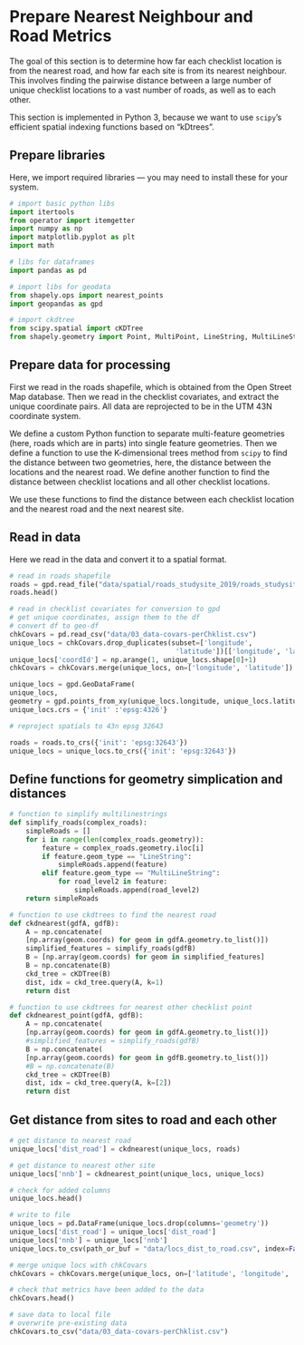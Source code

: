 
# Prepare Nearest Neighbour and Road Metrics

The goal of this section is to determine how far each checklist location is from the nearest road, and how far each site is from its nearest neighbour. This involves finding the pairwise distance between a large number of unique checklist locations to a vast number of roads, as well as to each other.

This section is implemented in Python 3, because we want to use `scipy`'s efficient spatial indexing functions based on "kDtrees".

## Prepare libraries

Here, we import required libraries --- you may need to install these for your system.

```python
# import basic python libs
import itertools
from operator import itemgetter
import numpy as np
import matplotlib.pyplot as plt
import math

# libs for dataframes
import pandas as pd

# import libs for geodata
from shapely.ops import nearest_points
import geopandas as gpd

# import ckdtree
from scipy.spatial import cKDTree
from shapely.geometry import Point, MultiPoint, LineString, MultiLineString
```

## Prepare data for processing

First we read in the roads shapefile, which is obtained from the Open Street Map database.
Then we read in the checklist covariates, and extract the unique coordinate pairs.
All data are reprojected to be in the UTM 43N coordinate system.

We define a custom Python function to separate multi-feature geometries (here, roads which are in parts) into single feature geometries.
Then we define a function to use the K-dimensional trees method from `scipy` to find the distance between two geometries, here, the distance between the locations and the nearest road.
We define another function to find the distance between checklist locations and all other checklist locations.

We use these functions to find the distance between each checklist location and the nearest road and the next nearest site.

## Read in data

Here we read in the data and convert it to a spatial format.

```python
# read in roads shapefile
roads = gpd.read_file("data/spatial/roads_studysite_2019/roads_studysite_2019.shp")
roads.head()
```

```python
# read in checklist covariates for conversion to gpd
# get unique coordinates, assign them to the df
# convert df to geo-df
chkCovars = pd.read_csv("data/03_data-covars-perChklist.csv")
unique_locs = chkCovars.drop_duplicates(subset=['longitude',
                                         'latitude'])[['longitude', 'latitude']]
unique_locs['coordId'] = np.arange(1, unique_locs.shape[0]+1)
chkCovars = chkCovars.merge(unique_locs, on=['longitude', 'latitude'])

unique_locs = gpd.GeoDataFrame(
unique_locs, 
geometry = gpd.points_from_xy(unique_locs.longitude, unique_locs.latitude))
unique_locs.crs = {'init' :'epsg:4326'}

# reproject spatials to 43n epsg 32643

roads = roads.to_crs({'init': 'epsg:32643'})
unique_locs = unique_locs.to_crs({'init': 'epsg:32643'})
```

## Define functions for geometry simplication and distances

```python
# function to simplify multilinestrings
def simplify_roads(complex_roads):
    simpleRoads = []
    for i in range(len(complex_roads.geometry)):
        feature = complex_roads.geometry.iloc[i]
        if feature.geom_type == "LineString":
            simpleRoads.append(feature)
        elif feature.geom_type == "MultiLineString":
            for road_level2 in feature:
                simpleRoads.append(road_level2)
    return simpleRoads

# function to use ckdtrees to find the nearest road
def ckdnearest(gdfA, gdfB):
    A = np.concatenate(
    [np.array(geom.coords) for geom in gdfA.geometry.to_list()])
    simplified_features = simplify_roads(gdfB)
    B = [np.array(geom.coords) for geom in simplified_features]
    B = np.concatenate(B)
    ckd_tree = cKDTree(B)
    dist, idx = ckd_tree.query(A, k=1)
    return dist

# function to use ckdtrees for nearest other checklist point
def ckdnearest_point(gdfA, gdfB):
    A = np.concatenate(
    [np.array(geom.coords) for geom in gdfA.geometry.to_list()])
    #simplified_features = simplify_roads(gdfB)
    B = np.concatenate(
    [np.array(geom.coords) for geom in gdfB.geometry.to_list()])
    #B = np.concatenate(B)
    ckd_tree = cKDTree(B)
    dist, idx = ckd_tree.query(A, k=[2])
    return dist
```

## Get distance from sites to road and each other

```python
# get distance to nearest road
unique_locs['dist_road'] = ckdnearest(unique_locs, roads)

# get distance to nearest other site
unique_locs['nnb'] = ckdnearest_point(unique_locs, unique_locs)
```

```python
# check for added columns
unique_locs.head()
```

```python
# write to file
unique_locs = pd.DataFrame(unique_locs.drop(columns='geometry'))
unique_locs['dist_road'] = unique_locs['dist_road']
unique_locs['nnb'] = unique_locs['nnb']
unique_locs.to_csv(path_or_buf = "data/locs_dist_to_road.csv", index=False)

# merge unique locs with chkCovars
chkCovars = chkCovars.merge(unique_locs, on=['latitude', 'longitude', 'coordId'])
```

```python
# check that metrics have been added to the data
chkCovars.head()
```

```python
# save data to local file
# overwrite pre-existing data
chkCovars.to_csv("data/03_data-covars-perChklist.csv")
```

